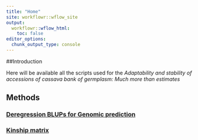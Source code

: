 ```yaml
---
title: "Home"
site: workflowr::wflow_site
output:
  workflowr::wflow_html:
    toc: false
editor_options:
  chunk_output_type: console
---
```


##Introduction

Here will be available all the scripts used for the *Adaptability and stability of accessions of cassava bank of germplasm: Much more than estimates*

## Methods

### [Deregression BLUPs for Genomic prediction](DeBLUPs.html)

### [Kinship matrix](Kmatrix.html)
